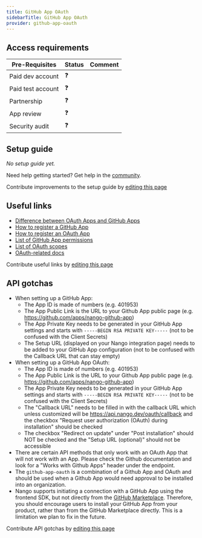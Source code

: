```yaml
---
title: GitHub App OAuth
sidebarTitle: GitHub App OAuth
provider: github-app-oauth
---
```



<Overview />
<PreBuiltTooling />
<PreBuiltUseCases />

## Access requirements
| Pre-Requisites | Status | Comment|
| - | - | - |
| Paid dev account | ❓ |  |
| Paid test account | ❓ |  |
| Partnership | ❓ | |
| App review | ❓ |  |
| Security audit | ❓ | |


## Setup guide

_No setup guide yet._

<Tip>Need help getting started? Get help in the [community](https://nango.dev/slack).</Tip>

<Note>Contribute improvements to the setup guide by [editing this page](https://github.com/nangohq/nango/tree/master/docs-v2/integrations/all/github.mdx)</Note>


## Useful links

-   [Difference between OAuth Apps and GitHub Apps](https://docs.github.com/en/apps/oauth-apps/building-oauth-apps/differences-between-github-apps-and-oauth-apps)
-   [How to register a GitHub App](https://docs.github.com/en/apps/creating-github-apps/registering-a-github-app/registering-a-github-app)
-   [How to register an OAuth App](https://docs.github.com/en/apps/oauth-apps/building-oauth-apps/creating-an-oauth-app)
-   [List of GitHub App permissions](https://docs.github.com/en/rest/overview/permissions-required-for-github-apps)
-   [List of OAuth scopes](https://docs.github.com/en/apps/oauth-apps/building-oauth-apps/scopes-for-oauth-apps#available-scopes)
-   [OAuth-related docs](https://docs.github.com/en/apps/oauth-apps/building-oauth-apps/authorizing-oauth-apps)

<Note>Contribute useful links by [editing this page](https://github.com/nangohq/nango/tree/master/docs-v2/integrations/all/github.mdx)</Note>

## API gotchas

-   When setting up a GitHub App:
    - The App ID is made of numbers (e.g. 401953)
    - The App Public Link is the URL to your Github App public page (e.g. https://github.com/apps/nango-github-app)
    - The App Private Key needs to be generated in your GitHub App settings and starts with `-----BEGIN RSA PRIVATE KEY-----` (not to be confused with the Client Secrets)
    - The Setup URL (displayed on your Nango integration page) needs to be added to your GitHub App configuration (not to be confused with the Callback URL that can stay empty)
-   When setting up a GitHub App OAuth:
    - The App ID is made of numbers (e.g. 401953)
    - The App Public Link is the URL to your Github App public page (e.g. https://github.com/apps/nango-github-app)
    - The App Private Key needs to be generated in your GitHub App settings and starts with `-----BEGIN RSA PRIVATE KEY-----` (not to be confused with the Client Secrets)
    - The "Callback URL" needs to be filled in with the callback URL which unless customized will be https://api.nango.dev/oauth/callback and the checkbox "Request user authorization (OAuth) during installation" should be checked
    - The checkbox "Redirect on update" under "Post installation" should NOT be checked and the "Setup URL (optional)" should not be accessible
-   There are certain API methods that only work with an OAuth App that will not work with an App. Please check the Github documentation and look for a "Works with Github Apps" header under the endpoint.
-   The `github-app-oauth` is a combination of a Github App and OAuth and should be used when a Github App would need approval to be installed into an organization.
-   Nango supports initiating a connection with a GitHub App using the frontend SDK, but not directly from the [GitHub Marketplace](https://github.com/marketplace). Therefore, you should encourage users to install your GitHub App from your product, rather than from the GitHub Marketplace directly. This is a limitation we plan to fix in the future.

<Note>Contribute API gotchas by [editing this page](https://github.com/nangohq/nango/tree/master/docs-v2/integrations/all/github.mdx)</Note>
